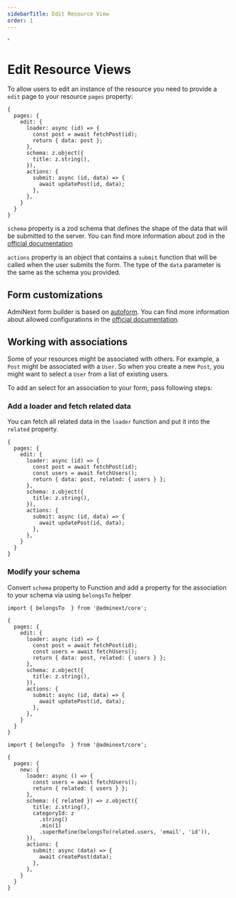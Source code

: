```yaml
---
sidebarTitle: Edit Resource View
order: 1
---
```

'



# Edit Resource Views

To allow users to edit an instance of the resource you need to provide a `edit` page to your resource `pages` property:

```tsx
{
  pages: {
    edit: {
      loader: async (id) => {
        const post = await fetchPost(id);
        return { data: post };
      },
      schema: z.object({
        title: z.string(),
      }),
      actions: {
        submit: async (id, data) => {
          await updatePost(id, data);
        },
      },
    }
  }
}
```

`schema` property is a zod schema that defines the shape of the data that will be submitted to the server.
You can find more information about zod in the [official documentation](https://zod.dev/)

`actions` property is an object that contains a `submit` function that will be called when the user submits the form. The type of the `data` parameter is the same as the schema you provided.

## Form customizations

AdmiNext form builder is based on [autoform](https://github.com/vantezzen/autoform). You can find more information about allowed configurations in the [official documentation](https://autoform.vantezzen.io/docs/react/customization).

## Working with associations

Some of your resources might be associated with others. For example, a `Post` might be associated with a `User`.
So when you create a new `Post`, you might want to select a `User` from a list of existing users.

To add an select for an association to your form, pass following steps:

<Steps>

### Add a loader and fetch related data

You can fetch all related data in the `loader` function and put it into the `related` property.

```tsx {4-8} 
{
  pages: {
    edit: {
      loader: async (id) => {
        const post = await fetchPost(id);
        const users = await fetchUsers();
        return { data: post, related: { users } };
      },
      schema: z.object({
        title: z.string(),
      }),
      actions: {
        submit: async (id, data) => {
          await updatePost(id, data);
        },
      },
    }
  }
}
```


### Modify your schema

Convert `schema` property to Function and add a property for the association to your schema via using `belongsTo` helper


```tsx {1, 12-15}
import { belongsTo  } from '@adminext/core';

{
  pages: {
    edit: {
      loader: async (id) => {
        const post = await fetchPost(id);
        const users = await fetchUsers();
        return { data: post, related: { users } };
      },
      schema: z.object({
        title: z.string(),
      }),
      actions: {
        submit: async (id, data) => {
          await updatePost(id, data);
        },
      },
    }
  }
}
```

```tsx {1, 12-15}
import { belongsTo  } from '@adminext/core';

{
  pages: {
    new: {
      loader: async () => {
        const users = await fetchUsers();
        return { related: { users } };
      },
      schema: ({ related }) => z.object({
        title: z.string(),
        categoryId: z
          .string()
          .min(1)
          .superRefine(belongsTo(related.users, 'email', 'id')),
      }),
      actions: {
        submit: async (data) => {
          await createPost(data);
        },
      },
    }
  }
}
```


</Steps>